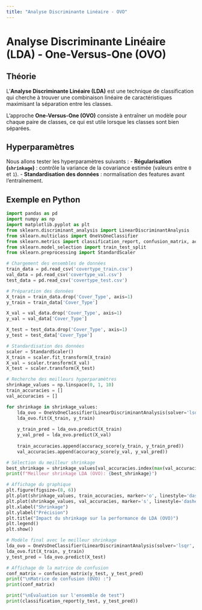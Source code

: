 ```yaml
---
title: "Analyse Discriminante Linéaire - OVO"
---
```


# Analyse Discriminante Linéaire (LDA) - One-Versus-One (OVO)

## Théorie
L'**Analyse Discriminante Linéaire (LDA)** est une technique de classification qui cherche à trouver une combinaison linéaire de caractéristiques maximisant la séparation entre les classes.

L'approche **One-Versus-One (OVO)** consiste à entraîner un modèle pour chaque paire de classes, ce qui est utile lorsque les classes sont bien séparées.

## Hyperparamètres
Nous allons tester les hyperparamètres suivants :
- **Régularisation (`shrinkage`)** : contrôle la variance de la covariance estimée (valeurs entre `0` et `1`).
- **Standardisation des données** : normalisation des features avant l'entraînement.

## Exemple en Python

```python
import pandas as pd
import numpy as np
import matplotlib.pyplot as plt
from sklearn.discriminant_analysis import LinearDiscriminantAnalysis
from sklearn.multiclass import OneVsOneClassifier
from sklearn.metrics import classification_report, confusion_matrix, accuracy_score
from sklearn.model_selection import train_test_split
from sklearn.preprocessing import StandardScaler

# Chargement des ensembles de données
train_data = pd.read_csv('covertype_train.csv')
val_data = pd.read_csv('covertype_val.csv')
test_data = pd.read_csv('covertype_test.csv')

# Préparation des données
X_train = train_data.drop('Cover_Type', axis=1)
y_train = train_data['Cover_Type']

X_val = val_data.drop('Cover_Type', axis=1)
y_val = val_data['Cover_Type']

X_test = test_data.drop('Cover_Type', axis=1)
y_test = test_data['Cover_Type']

# Standardisation des données
scaler = StandardScaler()
X_train = scaler.fit_transform(X_train)
X_val = scaler.transform(X_val)
X_test = scaler.transform(X_test)

# Recherche des meilleurs hyperparamètres
shrinkage_values = np.linspace(0, 1, 10)
train_accuracies = []
val_accuracies = []

for shrinkage in shrinkage_values:
    lda_ovo = OneVsOneClassifier(LinearDiscriminantAnalysis(solver='lsqr', shrinkage=shrinkage))
    lda_ovo.fit(X_train, y_train)
    
    y_train_pred = lda_ovo.predict(X_train)
    y_val_pred = lda_ovo.predict(X_val)
    
    train_accuracies.append(accuracy_score(y_train, y_train_pred))
    val_accuracies.append(accuracy_score(y_val, y_val_pred))

# Sélection du meilleur shrinkage
best_shrinkage = shrinkage_values[val_accuracies.index(max(val_accuracies))]
print(f"Meilleur shrinkage LDA (OVO): {best_shrinkage}")

# Affichage du graphique
plt.figure(figsize=(8, 6))
plt.plot(shrinkage_values, train_accuracies, marker='o', linestyle='dashed', label='Train Accuracy')
plt.plot(shrinkage_values, val_accuracies, marker='s', linestyle='dashed', label='Validation Accuracy')
plt.xlabel("Shrinkage")
plt.ylabel("Précision")
plt.title("Impact du shrinkage sur la performance de LDA (OVO)")
plt.legend()
plt.show()

# Modèle final avec le meilleur shrinkage
lda_ovo = OneVsOneClassifier(LinearDiscriminantAnalysis(solver='lsqr', shrinkage=best_shrinkage))
lda_ovo.fit(X_train, y_train)
y_test_pred = lda_ovo.predict(X_test)

# Affichage de la matrice de confusion
conf_matrix = confusion_matrix(y_test, y_test_pred)
print("\nMatrice de confusion (OVO) :")
print(conf_matrix)

print("\nÉvaluation sur l'ensemble de test")
print(classification_report(y_test, y_test_pred))
```
